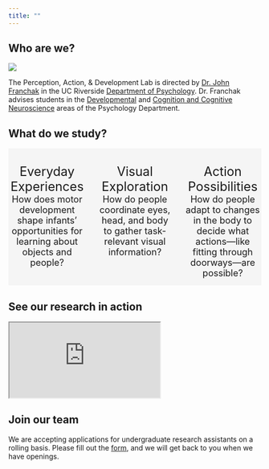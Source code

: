 ```yaml
---
title: ""
---
```


## Who are we?

![](images/logo-wide.png)

The Perception, Action, & Development Lab is directed by [Dr. John Franchak](people/john-franchak.qmd) in the UC Riverside [Department of Psychology](https://psychology.ucr.edu/). Dr. Franchak advises students in the [Developmental](https://psychology.ucr.edu/faculty-research/areas-of-study/#tab-id-3) and [Cognition and Cognitive Neuroscience](https://psychology.ucr.edu/faculty-research/areas-of-study/#tab-id-2) areas of the Psychology Department.

## What do we study?

::: {.columns .column-page-inset style="text-align: center; background-color: WhiteSmoke;"}
::: {.column width="32%"}
<i class="bi-house-fill" style="font-size:70px; text-align: center;"></i> <br/> [Everyday Experiences]{style="font-size:25px;"} <br/> [How does motor development shape infants' opportunities for learning about objects and people?]{.text-secondary style="font-size:18px;"}
:::

::: {.column width="32%"}
<i class="bi-eye-fill" style="font-size:70px; text-align:center;"></i> <br/> [Visual Exploration]{style="font-size:25px;"} <br/> [How do people coordinate eyes, head, and body to gather task-relevant visual information?]{.text-secondary style="font-size:18px;"}
:::

::: {.column width="32%"}
<i class="bi-door-open-fill" style="font-size:70px; text-align:center;"></i> <br/> [Action Possibilities]{style="font-size:25px;"} <br/> [How do people adapt to changes in the body to decide what actions---like fitting through doorways---are possible?]{.text-secondary style="font-size:18px;"}
:::
:::

## See our research in action

<iframe src="https://www.youtube.com/embed/57_gxR8GmGM" frameborder="1" allow="autoplay; encrypted-media" allowfullscreen>

</iframe>

## Join our team

We are accepting applications for undergraduate research assistants on a rolling basis. Please fill out the [form](https://forms.gle/QJgJk5CZxzj8qufr5), and we will get back to you when we have openings.
